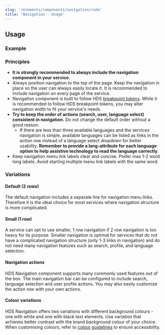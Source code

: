 ```yaml
---
slug: '/elements/components/navigation/code'
title: 'Navigation - Usage'
---
```



## Usage

### Example
<PlaygroundPreview>
  <Navigation
    title="Helsinki Design System"
    menuToggleAriaLabel="menu"
    skipTo="#content"
    skipToContentLabel="Skip to content"
  >
    <Navigation.Row>
      <Navigation.Item label="Item" active />
      <Navigation.Item label="Item" />
      <Navigation.Item label="Item" />
      <Navigation.Item label="Item" />
      <Navigation.Item label="Item" />
      <Navigation.Item label="Item" />
    </Navigation.Row>
  </Navigation>
</PlaygroundPreview>

### Principles
- **It is strongly recommended to always include the navigation component in your service.**
- Always position navigation to the top of the page. Keep the navigation in place so the user can always easily locate it. It is recommended to include navigation on every page of the service.
- Navigation component is built to follow HDS [breakpoint tokens](/elements/design-tokens/breakpoints). While it is recommended to follow HDS breakpoint tokens, you may alter navigation width to fit your service's needs.
- **Try to keep the order of actions (search, user, language select) consistent in navigation.** Do not change the default order without a good reason.
  - If there are less than three available languages and the services navigation is simple, available languages can be listed as links in the action row instead of a language select dropdown for better usability. **Remember to provide a lang-attribute for each language option to help assistive technology to read the language correctly**.
- Keep navigation menu link labels clear and concise. Prefer max 1-2 word long labels. Avoid starting multiple menu link labels with the same word.

### Variations

#### Default (2 rows)
The default navigation includes a separate line for navigation menu links. Therefore it is the ideal choice for most services where navigation structure is more complicated.

<PlaygroundPreview>
  <Navigation
    title="Helsinki Design System"
    menuToggleAriaLabel="menu"
    skipTo="#content"
    skipToContentLabel="Skip to content"
  >
    <Navigation.Row>
      <Navigation.Item label="Item" active />
      <Navigation.Item label="Item" />
      <Navigation.Item label="Item" />
      <Navigation.Item label="Item" />
      <Navigation.Item label="Item" />
      <Navigation.Item label="Item" />
    </Navigation.Row>
  </Navigation>
</PlaygroundPreview>

#### Small (1 row)
A service can opt to use smaller, 1 row navigation if 2 row navigation is too heavy for its purpose. Smaller navigation is optimal for services that do not have a complicated navigation structure (only 1-3 links in navigation) and do not need many navigation features such as search, profile, and language selection.

<PlaygroundPreview>
  <Navigation
    title="Helsinki Design System"
    menuToggleAriaLabel="menu"
    skipTo="#content"
    skipToContentLabel="Skip to content"
  >
    <Navigation.Row variant="inline">
      <Navigation.Item label="Item" active />
      <Navigation.Item label="Item" />
      <Navigation.Item label="Item" />
    </Navigation.Row>
  </Navigation>
</PlaygroundPreview>

#### Navigation actions
HDS Navigation component supports many commonly used features out of the box. The main navigation bar can be configured to include search, language selection and user profile actions. You may also easily customize the action row with your own actions.

<PlaygroundPreview>
  <Navigation
    title="Helsinki Design System"
    menuToggleAriaLabel="menu"
    skipTo="#content"
    skipToContentLabel="Skip to content"
  >
    <Navigation.Actions>
      <Navigation.Search searchLabel="Search" searchPlaceholder="Search page" />
      <Navigation.User label="Sign in" />
      <Navigation.LanguageSelector label="FI">
        <Navigation.Item lang="fi" label="Suomeksi" />
        <Navigation.Item lang="sv" label="På svenska" />
        <Navigation.Item lang="en" label="In English" />
      </Navigation.LanguageSelector>
    </Navigation.Actions>
  </Navigation>
</PlaygroundPreview>

#### Colour variations
HDS Navigation offers two variations with different background colours - one with white and one with black text elements. Use variation that achieves better contrast with the brand background colour of your choice. When customising colours, refer to [colour guidelines](/design-tokens/colour "Colour") to ensure accessibility.

<PlaygroundPreview>
  <Navigation
    title="Helsinki Design System"
    menuToggleAriaLabel="menu"
    skipTo="#content"
    skipToContentLabel="Skip to content"
  >
    <Navigation.Row variant="inline">
      <Navigation.Item label="Item" active />
      <Navigation.Item label="Item" />
      <Navigation.Item label="Item" />
    </Navigation.Row>
  </Navigation>
  <br />
  <Navigation
    theme="dark"
    title="Helsinki Design System"
    menuToggleAriaLabel="menu"
    skipTo="#content"
    skipToContentLabel="Skip to content"
  >
    <Navigation.Row variant="inline">
      <Navigation.Item label="Item" active />
      <Navigation.Item label="Item" />
      <Navigation.Item label="Item" />
    </Navigation.Row>
  </Navigation>
</PlaygroundPreview>

